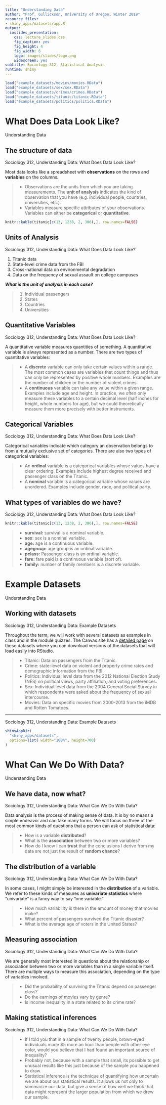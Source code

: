 ```yaml
---
title: "Understanding Data"
author: "Prof. Gullickson, University of Oregon, Winter 2019"
resource_files:
- shiny_apps/datasets/app.R 
output:
  ioslides_presentation:
    css: lecture_slides.css
    fig_caption: yes
    fig_height: 4
    fig_width: 6
    logo: images/slides/logo.png
    widescreen: yes
subtitle: Sociology 312, Statistical Analysis
runtime: shiny
---
```


<style type="text/css">
slides > slide:not(.nobackground):after {
  content: '';
}
</style>

```r
load("example_datasets/movies/movies.RData")
load("example_datasets/sex/sex.RData")
load("example_datasets/crimes/crimes.RData")
load("example_datasets/titanic/titanic.RData")
load("example_datasets/politics/politics.RData")
```

# What Does Data Look Like?

Understanding Data

## The structure of data {.smaller}

<div class="footer">
<body>Sociology 312, Understanding Data: What Does Data Look Like?</body>
</div>

Most data looks like a spreadsheet with **observations** on the rows and 
**variables** on the columns. 

>- Observations are the units from which you are taking measurements. The **unit of analysis** indicates the kind of observation that you have (e.g. individual people, countries, universities, etc.).
>- Variables measure specific attributes of your observations. Variables can either be **categorical** or **quantitative**.

```r
knitr::kable(titanic[c(13, 1238, 2, 306),], row.names=FALSE)
```

## Units of Analysis

<div class="footer">
<body>Sociology 312, Understanding Data: What Does Data Look Like?</body>
</div>

1. Titanic data
2. State-level crime data from the FBI
3. Cross-national data on environmental degradation
4. Data on the frequency of sexual assault on college campuses

***What is the unit of analysis in each case?***

>1. Individual passengers
>2. States
>3. Countries
>4. Universities

## Quantitative Variables

<div class="footer">
<body>Sociology 312, Understanding Data: What Does Data Look Like?</body>
</div>

A quantitative variable measures quantities of something. A quantitative variable is always represented as a number. There are two types of quantitative variables:

>- A **discrete** variable can only take certain values within a range. The most common cases are variables that count things and thus can only be represented by positive whole numbers. Examples are the number of children or the number of violent crimes.
>- A **continuous** variable can take any value within a given range. Examples include age and height. In practice, we often only measure these variables to a certain decimal level (half inches for height, whole numbers for age), but we could theoretically measure them more precisely with better instruments. 

## Categorical Variables

<div class="footer">
<body>Sociology 312, Understanding Data: What Does Data Look Like?</body>
</div>

Categorical variables indicate which category an observation belongs to from a mutually exclusive set of categories. There are also two types of categorical variables:

>- An **ordinal** variable is a categorical variables whose values have a clear ordering. Examples include highest degree received and passenger class on the Titanic.
>- A **nominal** variable is a categorical variable whose values are unordered. Examples include gender, race, and political party. 

## What types of variables do we have? {.smaller}

<div class="footer">
<body>Sociology 312, Understanding Data: What Does Data Look Like?</body>
</div>

```r
knitr::kable(titanic[c(13, 1238, 2, 306),], row.names=FALSE)
```

>- **survival:** survival is a nominal variable.
>- **sex:** sex is a nominal variable.
>- **age:** age is a continuous variable.
>- **agegroup:** age group is an ordinal variable.
>- **pclass:** Passenger class is an ordinal variable.
>- **fare:** fare paid is a continuous variable (sort of). 
>- **family:** number of family members is a discrete variable.

# Example Datasets
Understanding Data

## Working with datasets
<div class="footer">
<body>Sociology 312, Understanding Data: Example Datasets</body>
</div>


Throughout the term, we will work with several datasets as examples in class and in the module quizzes. The Canvas site has a [detailed page](https://canvas.uoregon.edu/courses/8808/pages/example-datasets?module_item_id=1558805) on these datasets where you can download versions of the datasets that will load easily into RStudio.

>- Titanic: Data on passengers from the Titanic.
>- Crime: state-level data on violent and property crime rates and demographic information from the FBI.
>- Politics: Individual level data from the 2012 National Election Study (NES) on political views, party affiliation, and voting preferences.
>- Sex: Individual level data from the 2004 General Social Survey in which respondents were asked about the frequency of sexual intercourse.
>- Movies: Data on specific movies from 2000-2013 from the iMDB and Rotten Tomatoes.

----
<div class="footer" style="top:575px;">
<body>Sociology 312, Understanding Data: Example Datasets</body>
</div>

```r
shinyAppDir(
  "shiny_apps/datasets",
  options=list( width="100%", height=700)
)
```


# What Can We Do With Data?
Understanding Data

## We have data, now what?

<div class="footer">
<body>Sociology 312, Understanding Data: What Can We Do With Data?</body>
</div>

Data analysis is the process of making sense of data. It is by no means a simple endeavor and can take many forms. We will focus on three of the most common kinds of questions that a person can ask of statistical data:

>- How is a variable **distributed**?
>- What is the **association** between two or more variables?
>- How do I know I can **trust** that the conclusions I derive from my data are not just the result of **random chance**?

## The distribution of a variable

<div class="footer">
<body>Sociology 312, Understanding Data: What Can We Do With Data?</body>
</div>

In some cases, I might simply be interested in the **distribution** of a variable. We refer to these kinds of measures as **univariate statistics** where "univariate" is a fancy way to say "one variable."

>- How much variability is there in the amount of money that movies make?
>- What percent of passengers survived the Titanic disaster?
>- What is the average age of voters in the United States?

## Measuring association
<div class="footer">
<body>Sociology 312, Understanding Data: What Can We Do With Data?</body>
</div>

We are generally most interested in questions about the relationship or association between two or more variables than in a single variable itself. There are multiple ways to measure this association, depending on the type of variables involved. 

>- Did the probability of surviving the Titanic depend on passenger class?
>- Do the earnings of movies vary by genre?
>- Is income inequality in a state related to its crime rate?

## Making statistical inferences
<div class="footer">
<body>Sociology 312, Understanding Data: What Can We Do With Data?</body>
</div>

>- If I told you that in a sample of twenty people, brown-eyed individuals made $5 more an hour than people with other eye color, would you believe that I had found an important source of inequality? 
>- Probably not, because with a sample that small, its possible to get unusual results like this just because of the sample you happened to draw. 
>- Statistical inference is the technique of quantifying how uncertain we are about our statistical results. It allows us not only to summarize our data, but give a sense of how well we think that data might represent the larger population from which we drew our sample. 